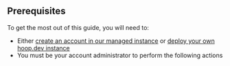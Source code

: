 ## Prerequisites

To get the most out of this guide, you will need to:

- Either [create an account in our managed instance](https://use.hoop.dev/register) or [deploy your own hoop.dev instance](/setup/deployment/overview)
- You must be your account administrator to perform the following actions
